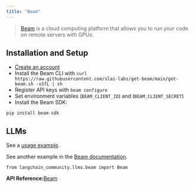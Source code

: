 ```yaml
---
title: "Beam"
---
```


> [Beam](https://www.beam.cloud/) is a cloud computing platform that allows you to run your code on remote servers with GPUs.

## Installation and Setup

* [Create an account](https://www.beam.cloud/)
* Install the Beam CLI with `curl https://raw.githubusercontent.com/slai-labs/get-beam/main/get-beam.sh -sSfL | sh`
* Register API keys with `beam configure`
* Set environment variables (`BEAM_CLIENT_ID`) and (`BEAM_CLIENT_SECRET`)
* Install the Beam SDK:

```
pip install beam-sdk
```

## LLMs

See a [usage example](/src/oss/integrations/llms/beam).

See another example in the [Beam documentation](https://docs.beam.cloud/examples/langchain).

```
from langchain_community.llms.beam import Beam
```

**API Reference:**[Beam](https://python.langchain.com/api_reference/community/llms/langchain_community.llms.beam.Beam.html)
